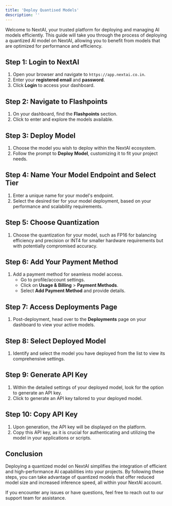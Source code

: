 ```yaml
---
title: 'Deploy Quantised Models'
description: ''
---
```


Welcome to NextAI, your trusted platform for deploying and managing AI models efficiently. This guide will take you through the process of deploying a quantized AI model on NextAI, allowing you to benefit from models that are optimized for performance and efficiency.

## Step 1: Login to NextAI

1. Open your browser and navigate to `https://app.nextai.co.in`.
2. Enter your **registered email** and **password**.
3. Click **Login** to access your dashboard.

## Step 2: Navigate to Flashpoints

1. On your dashboard, find the **Flashpoints** section.
2. Click to enter and explore the models available.

## Step 3: Deploy Model

1. Choose the model you wish to deploy within the NextAI ecosystem.
2. Follow the prompt to **Deploy Model**, customizing it to fit your project needs.

## Step 4: Name Your Model Endpoint and Select Tier

1. Enter a unique name for your model's endpoint.
2. Select the desired tier for your model deployment, based on your performance and scalability requirements.

## Step 5: Choose Quantization
1. Choose the quantization for your model, such as FP16 for balancing efficiency and precision or INT4 for smaller hardware requirements but with potentially compromised accuracy.

## Step 6: Add Your Payment Method

1. Add a payment method for seamless model access.
   - Go to profile/account settings.
   - Click on **Usage & Billing** > **Payment Methods**.
   - Select **Add Payment Method** and provide details.

## Step 7: Access Deployments Page

1. Post-deployment, head over to the **Deployments** page on your dashboard to view your active models.

## Step 8: Select Deployed Model

1. Identify and select the model you have deployed from the list to view its comprehensive settings.

## Step 9: Generate API Key

1. Within the detailed settings of your deployed model, look for the option to generate an API key.
2. Click to generate an API key tailored to your deployed model.

## Step 10: Copy API Key

1. Upon generation, the API key will be displayed on the platform.
2. Copy this API key, as it is crucial for authenticating and utilizing the model in your applications or scripts.

## Conclusion
Deploying a quantized model on NextAI simplifies the integration of efficient and high-performance AI capabilities into your projects. By following these steps, you can take advantage of quantized models that offer reduced model size and increased inference speed, all within your NextAI account.

If you encounter any issues or have questions, feel free to reach out to our support team for assistance.